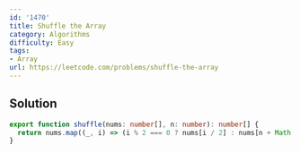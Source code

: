 ```yaml
---
id: '1470'
title: Shuffle the Array
category: Algorithms
difficulty: Easy
tags:
- Array
url: https://leetcode.com/problems/shuffle-the-array
---
```


## Solution

```typescript filename="solution.ts" copy
export function shuffle(nums: number[], n: number): number[] {
  return nums.map((_, i) => (i % 2 === 0 ? nums[i / 2] : nums[n + Math.floor(i / 2)]));
}
```

